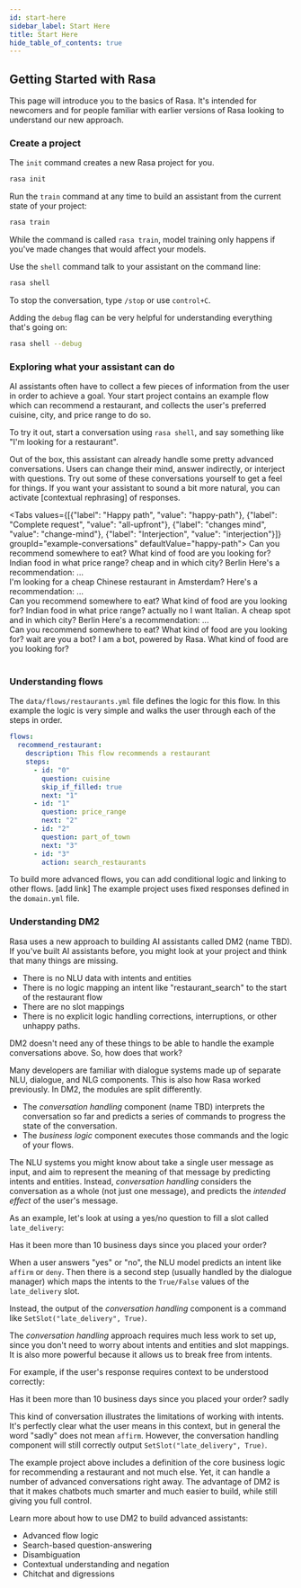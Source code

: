 ```yaml
---
id: start-here
sidebar_label: Start Here
title: Start Here
hide_table_of_contents: true
---
```



## Getting Started with Rasa

This page will introduce you to the basics of Rasa. It's intended for newcomers and for people
familiar with earlier versions of Rasa looking to understand our new approach.

### Create a project

The `init` command creates a new Rasa project for you.

```bash
rasa init
```

Run the `train` command at any time to build an assistant from the current state of your project:

```bash
rasa train
```

While the command is called `rasa train`, model training only happens if you've made changes that would affect your models.

Use the `shell` command talk to your assistant on the command line:

```bash
rasa shell
```

To stop the conversation, type `/stop` or use `control+C`.

Adding the `debug` flag can be very helpful for understanding everything that's going on:

```bash
rasa shell --debug
```

### Exploring what your assistant can do

AI assistants often have to collect a few pieces of information from the user in order to achieve a goal.
Your start project contains an example flow which can recommend a restaurant, and collects the user's preferred cuisine, city, and price range to do so.

To try it out, start a conversation using `rasa shell`, and say something like "I'm looking for a restaurant". 

Out of the box, this assistant can already handle some pretty advanced conversations. Users can change their mind,
answer indirectly, or interject with questions. Try out some of these conversations yourself to get a feel for things.
If you want your assistant to sound a bit more natural, you can activate [contextual rephrasing] of responses.

<Tabs values={[{"label": "Happy path", "value": "happy-path"}, {"label": "Complete request", "value": "all-upfront"}, {"label": "changes mind", "value": "change-mind"}, {"label": "Interjection", "value": "interjection"}]}  groupId="example-conversations" defaultValue="happy-path">
  <TabItem value="happy-path">
    <Chat caption="happy path">
    <ChatUserText>Can you recommend somewhere to eat?</ChatUserText>
    <ChatBotText>What kind of food are you looking for?</ChatBotText>
    <ChatUserText>Indian food</ChatUserText>
    <ChatBotText>in what price range?</ChatBotText>
    <ChatUserText>cheap</ChatUserText>
    <ChatBotText>and in which city?</ChatBotText>
    <ChatUserText>Berlin</ChatUserText>
    <ChatBotText>Here's a recommendation: ...</ChatBotText>    
    </Chat>
  </TabItem>
  <TabItem value="all-upfront">
    <Chat caption="All info given">
    <ChatUserText>I'm looking for a cheap Chinese restaurant in Amsterdam?</ChatUserText>
    <ChatBotText>Here's a recommendation: ...</ChatBotText>
    </Chat>
  </TabItem>  
  <TabItem value="change-mind">
    <Chat caption="user changes their mind">
    <ChatUserText>Can you recommend somewhere to eat?</ChatUserText>
    <ChatBotText>What kind of food are you looking for?</ChatBotText>
    <ChatUserText>Indian food</ChatUserText>
    <ChatBotText>in what price range?</ChatBotText>
    <ChatUserText>actually no I want Italian. A cheap spot</ChatUserText>
    <ChatBotText>and in which city?</ChatBotText>
    <ChatUserText>Berlin</ChatUserText>
    <ChatBotText>Here's a recommendation: ...</ChatBotText>    
    </Chat>
  </TabItem>
  <TabItem value="interjection">
    <Chat caption="user changes their mind">
    <ChatUserText>Can you recommend somewhere to eat?</ChatUserText>
    <ChatBotText>What kind of food are you looking for?</ChatBotText>
    <ChatUserText>wait are you a bot?</ChatUserText>
    <ChatBotText>I am a bot, powered by Rasa.</ChatBotText>
    <ChatBotText>What kind of food are you looking for?</ChatBotText>    
    </Chat>
  </TabItem>  
</Tabs>


### Understanding flows

The `data/flows/restaurants.yml` file defines the logic for this flow. In this example the logic is very simple
and walks the user through each of the steps in order. 

```yaml
flows:
  recommend_restaurant:
    description: This flow recommends a restaurant
    steps:
      - id: "0"
        question: cuisine
        skip_if_filled: true
        next: "1"
      - id: "1"
        question: price_range
        next: "2"
      - id: "2"
        question: part_of_town
        next: "3"
      - id: "3"
        action: search_restaurants
```

To build more advanced flows, you can add conditional logic and linking to other flows. [add link]
The example project uses fixed responses defined in the `domain.yml` file. 

### Understanding DM2

Rasa uses a new approach to building AI assistants called DM2 (name TBD). 
If you've built AI assistants before, you might look at your project and think that many things are missing.

* There is no NLU data with intents and entities
* There is no logic mapping an intent like "restaurant_search" to the start of the restaurant flow
* There are no slot mappings
* There is no explicit logic handling corrections, interruptions, or other unhappy paths.

DM2 doesn't need any of these things to be able to handle the example conversations above. So, how does that work?

Many developers are familiar with dialogue systems made up of separate NLU, dialogue, and NLG components.
This is also how Rasa worked previously.
In DM2, the modules are split differently. 

* The *conversation handling* component (name TBD) interprets the conversation so far and predicts 
a series of commands to progress the state of the conversation.
* The *business logic* component executes those commands and the logic of your flows. 

The NLU systems you might know about take a single user message as input, and aim to represent
the meaning of that message by predicting intents and entities. 
Instead, *conversation handling* considers the conversation as a whole (not just one message),
and predicts the *intended effect* of the user's message. 

As an example, let's look at using a yes/no question to fill a slot called `late_delivery`:

<Chat caption="yes/no question">
<ChatBotText>Has it been more than 10 business days since you placed your order?</ChatBotText>
</Chat>


When a user answers "yes" or "no", the NLU model predicts an intent like `affirm` or `deny`.
Then there is a second step (usually handled by the dialogue manager) which maps the intents to
the `True/False` values of the `late_delivery` slot. 

Instead, the output of the *conversation handling* component is a command like `SetSlot("late_delivery", True)`.

The *conversation handling* approach requires much less work to set up, since you don't need to worry about
intents and entities and slot mappings. It is also more powerful because it allows us to break free from intents.

For example, if the user's response requires context to be understood correctly:

<Chat caption="pragmatic understanding">
<ChatBotText>Has it been more than 10 business days since you placed your order?</ChatBotText>
<ChatUserText>sadly</ChatUserText>
</Chat>

This kind of conversation illustrates the limitations of working with intents. It's perfectly clear 
what the user means in this context, but in general the word "sadly" does not mean `affirm`.
However, the conversation handling component will still correctly output `SetSlot("late_delivery", True)`. 

The example project above includes a definition of the core business logic for recommending a restaurant
and not much else. Yet, it can handle a number of advanced conversations right away. 
The advantage of DM2 is that it makes chatbots much smarter and much easier to build, while still giving
you full control. 

Learn more about how to use DM2 to build advanced assistants:

* Advanced flow logic
* Search-based question-answering
* Disambiguation
* Contextual understanding and negation
* Chitchat and digressions


